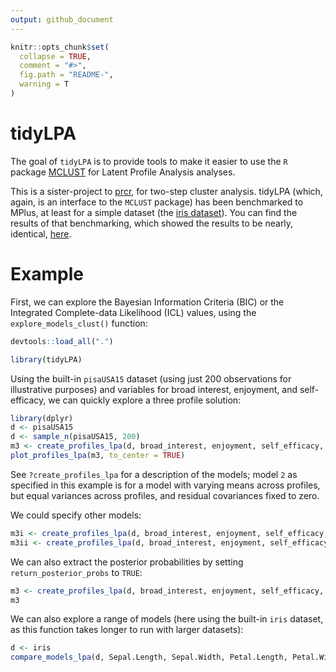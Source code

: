 ```yaml
---
output: github_document
---
```


<!-- README.md is generated from README.Rmd. Please edit that file -->

```r
knitr::opts_chunk$set(
  collapse = TRUE,
  comment = "#>",
  fig.path = "README-",
  warning = T
)
```

# tidyLPA

The goal of `tidyLPA` is to provide tools to make it easier to use the `R` package [MCLUST](http://www.stat.washington.edu/mclust/) for Latent Profile Analysis analyses.

This is a sister-project to [prcr](https://github.com/jrosen48/prcr), for two-step cluster analysis. 
tidyLPA (which, again, is an interface to the `MCLUST` package) has been benchmarked to MPlus, at least for a simple dataset (the [iris dataset](https://en.wikipedia.org/wiki/Iris_flower_data_set)). You can find the results of that benchmarking, which showed the results to be nearly, identical, [here](https://jrosen48.github.io/blog/comparing-mplus-and-mclust-output/). 

# Example

First, we can explore the Bayesian Information Criteria (BIC) or the Integrated Complete-data Likelihood (ICL) values, using the `explore_models_clust()` function:

```r
devtools::load_all(".")
```

```r
library(tidyLPA)
```

Using the built-in `pisaUSA15` dataset (using just 200 observations for illustrative purposes) and variables for broad interest, enjoyment, and self-efficacy, we can quickly explore a three profile solution:

```r
library(dplyr)
d <- pisaUSA15
d <- sample_n(pisaUSA15, 200)
m3 <- create_profiles_lpa(d, broad_interest, enjoyment, self_efficacy, n_profiles = 3, model = 1)
plot_profiles_lpa(m3, to_center = TRUE)
```

See `?create_profiles_lpa` for a description of the models; model `2` as specified in this example is for a model with varying means across profiles, but  equal variances across profiles, and residual covariances fixed to zero.

We could specify other models:

```r
m3i <- create_profiles_lpa(d, broad_interest, enjoyment, self_efficacy, n_profiles = 3, model = 2)
m3ii <- create_profiles_lpa(d, broad_interest, enjoyment, self_efficacy, n_profiles = 3, model = 3)
```

We can also extract the posterior probabilities by setting `return_posterior_probs` to `TRUE`:
```r
m3 <- create_profiles_lpa(d, broad_interest, enjoyment, self_efficacy, n_profiles = 3, model = 2, return_posterior_probs = TRUE)
m3
```

We can also explore a range of models (here using the built-in `iris` dataset, as this function takes longer to run with larger datasets):

```r
d <- iris
compare_models_lpa(d, Sepal.Length, Sepal.Width, Petal.Length, Petal.Width)
```
